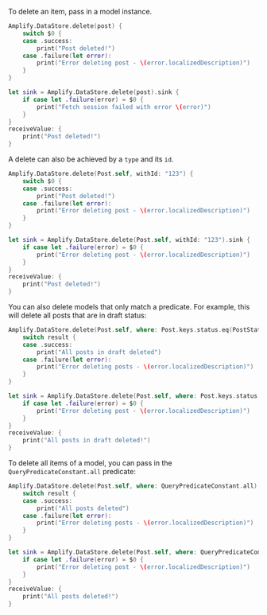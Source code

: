 To delete an item, pass in a model instance.

<BlockSwitcher>

<Block name="Listener (iOS 11+)">

```swift
Amplify.DataStore.delete(post) {
    switch $0 {
    case .success:
        print("Post deleted!")
    case .failure(let error):
        print("Error deleting post - \(error.localizedDescription)")
    }
}
```

</Block>

<Block name="Combine (iOS 13+)">

```swift
let sink = Amplify.DataStore.delete(post).sink {
    if case let .failure(error) = $0 {
        print("Fetch session failed with error \(error)")
    }
}
receiveValue: {
    print("Post deleted!")
}
```

</Block>

</BlockSwitcher>

A delete can also be achieved by a `type` and its `id`.

<BlockSwitcher>

<Block name="Listener (iOS 11+)">

```swift
Amplify.DataStore.delete(Post.self, withId: "123") {
    switch $0 {
    case .success:
        print("Post deleted!")
    case .failure(let error):
        print("Error deleting post - \(error.localizedDescription)")
    }
}
```

</Block>

<Block name="Combine (iOS 13+)">

```swift
let sink = Amplify.DataStore.delete(Post.self, withId: "123").sink {
    if case let .failure(error) = $0 {
        print("Error deleting post - \(error.localizedDescription)")
    }
}
receiveValue: {
    print("Post deleted!")
}
```

</Block>

</BlockSwitcher>

You can also delete models that only match a predicate. For example, this will delete all posts that are in draft status:

<BlockSwitcher>

<Block name="Listener (iOS 11+)">

```swift
Amplify.DataStore.delete(Post.self, where: Post.keys.status.eq(PostStatus.draft)) { result in
    switch result {
    case .success:
        print("All posts in draft deleted")
    case .failure(let error):
        print("Error deleting posts - \(error.localizedDescription)")
    }
}
```

</Block>

<Block name="Combine (iOS 13+)">

```swift
let sink = Amplify.DataStore.delete(Post.self, where: Post.keys.status.eq(PostStatus.draft)).sink {
    if case let .failure(error) = $0 {
        print("Error deleting post - \(error.localizedDescription)")
    }
}
receiveValue: {
    print("All posts in draft deleted!")
}
```

</Block>

</BlockSwitcher>

To delete all items of a model, you can pass in the `QueryPredicateConstant.all` predicate:

<BlockSwitcher>

<Block name="Listener (iOS 11+)">

```swift
Amplify.DataStore.delete(Post.self, where: QueryPredicateConstant.all) { result in
    switch result {
    case .success:
        print("All posts deleted")
    case .failure(let error):
        print("Error deleting posts - \(error.localizedDescription)")
    }
}
```

</Block>

<Block name="Combine (iOS 13+)">

```swift
let sink = Amplify.DataStore.delete(Post.self, where: QueryPredicateConstant.all).sink {
    if case let .failure(error) = $0 {
        print("Error deleting post - \(error.localizedDescription)")
    }
}
receiveValue: {
    print("All posts deleted!")
}
```

</Block>

</BlockSwitcher>

